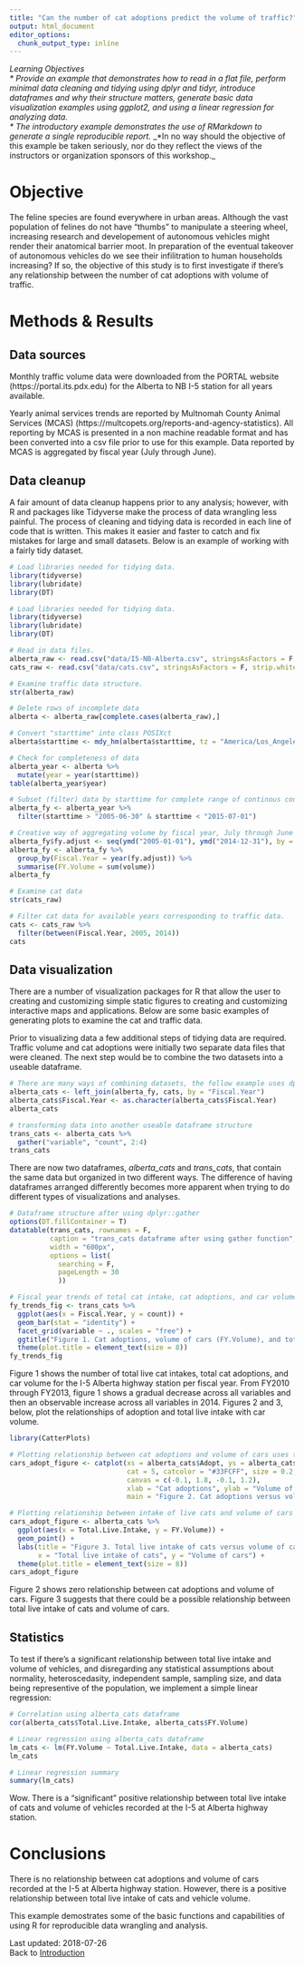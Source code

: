 ```yaml
---
title: "Can the number of cat adoptions predict the volume of traffic?"
output: html_document
editor_options: 
  chunk_output_type: inline
---
```

_Learning Objectives_  
_* Provide an example that demonstrates how to read in a flat file, perform minimal data cleaning and tidying using dplyr and tidyr, introduce dataframes and why their structure matters, generate basic data visualization examples using ggplot2, and using a linear regression for analyzing data._  
_* The introductory example demonstrates the use of RMarkdown to generate a single reproducible report._
_*In no way should the objective of this example be taken seriously, nor do they reflect the views of the instructors or organization sponsors of this workshop._

# Objective
The feline species are found everywhere in urban areas. Although the vast population of felines do not have "thumbs" to manipulate a steering wheel, increasing research and developement of autonomous vehicles might render their anatomical barrier moot. In preparation of the eventual takeover of autonomous vehicles do we see their infilitration to human households increasing? If so, the objective of this study is to first investigate if there's any relationship between the number of cat adoptions with volume of traffic.

# Methods & Results
## Data sources
Monthly traffic volume data were downloaded from the PORTAL website (https://portal.its.pdx.edu) for the Alberta to NB I-5 station for all years available.

Yearly animal services trends are reported by Multnomah County Animal Services (MCAS) (https://multcopets.org/reports-and-agency-statistics). All reporting by MCAS is presented in a non machine readable format and has been converted into a csv file prior to use for this example. Data reported by MCAS is aggregated by fiscal year (July through June).

## Data cleanup
A fair amount of data cleanup happens prior to any analysis; however, with R and packages like Tidyverse make the process of data wrangling less painful. The process of cleaning and tidying data is recorded in each line of code that is written. This makes it easier and faster to catch and fix mistakes for large and small datasets. Below is an example of working with a fairly tidy dataset.
```r
# Load libraries needed for tidying data.
library(tidyverse)
library(lubridate)
library(DT)
```
```r
# Load libraries needed for tidying data.
library(tidyverse)
library(lubridate)
library(DT)
```

```r
# Read in data files.
alberta_raw <- read.csv("data/I5-NB-Alberta.csv", stringsAsFactors = F, strip.white = T)
cats_raw <- read.csv("data/cats.csv", stringsAsFactors = F, strip.white = T)
```
```r
# Examine traffic data structure.
str(alberta_raw)

# Delete rows of incomplete data
alberta <- alberta_raw[complete.cases(alberta_raw),]

# Convert "starttime" into class POSIXct
alberta$starttime <- mdy_hm(alberta$starttime, tz = "America/Los_Angeles")

# Check for completeness of data
alberta_year <- alberta %>%
  mutate(year = year(starttime))
table(alberta_year$year)

# Subset (filter) data by starttime for complete range of continous counts
alberta_fy <- alberta_year %>%
  filter(starttime > "2005-06-30" & starttime < "2015-07-01")

# Creative way of aggregating volume by fiscal year, July through June
alberta_fy$fy.adjust <- seq(ymd("2005-01-01"), ymd("2014-12-31"), by = "month")
alberta_fy <- alberta_fy %>%
  group_by(Fiscal.Year = year(fy.adjust)) %>%
  summarise(FY.Volume = sum(volume))
alberta_fy
```
```r
# Examine cat data
str(cats_raw)

# Filter cat data for available years corresponding to traffic data.
cats <- cats_raw %>%
  filter(between(Fiscal.Year, 2005, 2014))
cats
```

## Data visualization
There are a number of visualization packages for R that allow the user to creating and customizing simple static figures to creating and customizing interactive maps and applications. Below are some basic examples of generating plots to examine the cat and traffic data.

Prior to visualizing data a few additional steps of tidying data are required. Traffic volume and cat adoptions were initially two separate data files that were cleaned. The next step would be to combine the two datasets into a useable dataframe.

```r
# There are many ways of combining datasets, the follow example uses dplyr::left_join
alberta_cats <- left_join(alberta_fy, cats, by = "Fiscal.Year")
alberta_cats$Fiscal.Year <- as.character(alberta_cats$Fiscal.Year)
alberta_cats
```
```r
# transforming data into another useable dataframe structure
trans_cats <- alberta_cats %>%
  gather("variable", "count", 2:4)
trans_cats
```

There are now two dataframes, _alberta\_cats_ and _trans\_cats_, that contain the same data but organized in two different ways. The difference of having dataframes arranged differently becomes more apparent when trying to do different types of visualizations and analyses.
```r
# Dataframe structure after using dplyr::gather
options(DT.fillContainer = T)
datatable(trans_cats, rownames = F, 
          caption = "trans_cats dataframe after using gather function",
          width = "600px",
          options = list(
            searching = F,
            pageLength = 30
            )) 
```

```r
# Fiscal year trends of total cat intake, cat adoptions, and car volume over time using trans_cats
fy_trends_fig <- trans_cats %>%
  ggplot(aes(x = Fiscal.Year, y = count)) +
  geom_bar(stat = "identity") +
  facet_grid(variable ~ ., scales = "free") +
  ggtitle("Figure 1. Cat adoptions, volume of cars (FY.Volume), and total live intake of cats (Total.Live.Intake)") +
  theme(plot.title = element_text(size = 8))
fy_trends_fig
```
Figure 1 shows the number of total live cat intakes, total cat adoptions, and car volume for the I-5 Alberta highway station per fiscal year. From FY2010 through FY2013, figure 1 shows a gradual decrease across all variables and then an observable increase across all variables in 2014. Figures 2 and 3, below, plot the relationships of adoption and total live intake with car volume.

```r
library(CatterPlots)
```
```r
# Plotting relationship between cat adoptions and volume of cars uses the alberta_cats dataframe
cars_adopt_figure <- catplot(xs = alberta_cats$Adopt, ys = alberta_cats$FY.Volume, 
                             cat = 5, catcolor = "#33FCFF", size = 0.2,
                             canvas = c(-0.1, 1.8, -0.1, 1.2),
                             xlab = "Cat adoptions", ylab = "Volume of cars",
                             main = "Figure 2. Cat adoptions versus volume of cars")
```
```r
# Plotting relationship between intake of live cats and volume of cars uses the alberta_cats dataframe
cars_adopt_figure <- alberta_cats %>%
  ggplot(aes(x = Total.Live.Intake, y = FY.Volume)) +
  geom_point() +
  labs(title = "Figure 3. Total live intake of cats versus volume of cars",
       x = "Total live intake of cats", y = "Volume of cars") +
  theme(plot.title = element_text(size = 8))
cars_adopt_figure
```

Figure 2 shows zero relationship between cat adoptions and volume of cars. Figure 3 suggests that there could be a possible relationship between total live intake of cats and volume of cars.

## Statistics
To test if there's a significant relationship between total live intake and volume of vehicles, and disregarding any statistical assumptions about normality, heteroscedasity, independent sample, sampling size, and data being representive of the population, we implement a simple linear regression:
```r
# Correlation using alberta_cats dataframe
cor(alberta_cats$Total.Live.Intake, alberta_cats$FY.Volume)

# Linear regression using alberta_cats dataframe
lm_cats <- lm(FY.Volume ~ Total.Live.Intake, data = alberta_cats)
lm_cats

# Linear regression summary
summary(lm_cats)
```

Wow. There is a "significant" positive relationship between total live intake of cats and volume of vehicles recorded at the I-5 at Alberta highway station.

# Conclusions
There is no relationship between cat adoptions and volume of cars recorded at the I-5 at Alberta highway station. However, there is a positive relationship between total live intake of cats and vehicle volume. 

This example demostrates some of the basic functions and capabilities of using R for reproducible data wrangling and analysis.

Last updated: 2018-07-26  
Back to [Introduction](https://github.com/TC-piRatecat-2018/Introduction)